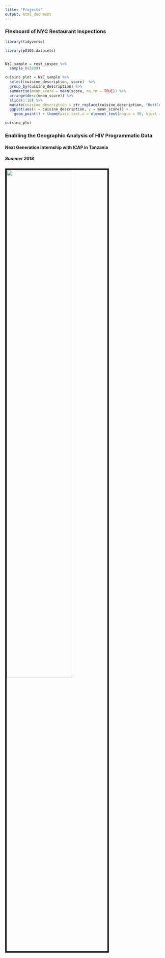 ```yaml
---
title: "Projects"
output: html_document
---
```

### Flexboard of NYC Restaurant Inspections
```r
library(tidyverse)

library(p8105.datasets)


NYC_sample = rest_inspec %>% 
  sample_n(2000)
```

```r

cuisine_plot = NYC_sample %>% 
  select(cuisine_description, score)  %>% 
  group_by(cuisine_description) %>% 
  summarise(mean_score = mean(score, na.rm = TRUE)) %>% 
  arrange(desc(mean_score)) %>% 
  slice(1:10) %>%
  mutate(cuisine_description = str_replace(cuisine_description, "Bottled beverages, including water, sodas, juices, etc.", "Bottled Beverages")) %>% 
  ggplot(aes(x = cuisine_description, y = mean_score)) +
    geom_point() + theme(axis.text.x = element_text(angle = 90, hjust = 1)) + labs(x = "Type of Cuisine", y = "Mean Inspection Score", title = "Cuisines With Worst Scores", caption = "Each violation adds points to the evaluation. Higher scores mean more violations.") 

cuisine_plot

```

### Enabling the Geographic Analysis of HIV Programmatic Data
#### Next Generation Internship with ICAP in Tanzania
##### Summer 2018

<img src = "images/ICAP Tableau Poster.jpg" style = "width:65%; border:5px solid; margin-right: 20px" align="left">


